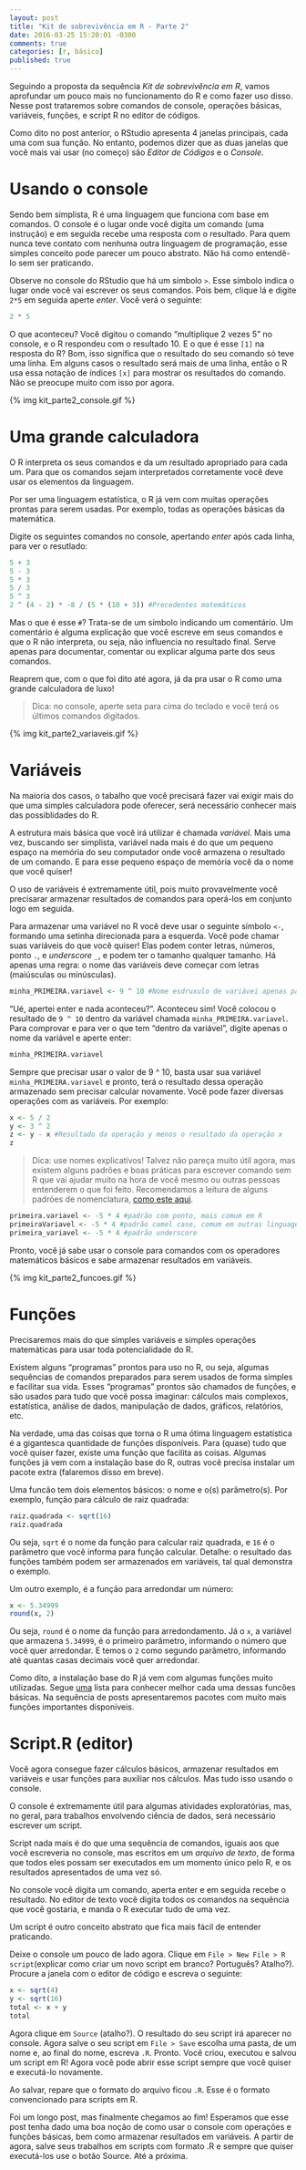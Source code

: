 ```yaml
---
layout: post
title: "Kit de sobrevivência em R - Parte 2"
date: 2016-03-25 15:20:01 -0300
comments: true
categories: [r, básico]
published: true
---
```


Seguindo a proposta da sequência *Kit de sobrevivência em R*, vamos aprofundar um pouco mais no funcionamento do R e como fazer uso disso. Nesse post trataremos sobre comandos de console, operações básicas, variáveis, funções, e script R no editor de códigos.

<!-- More -->

Como dito no post anterior, o RStudio apresenta 4 janelas principais, cada uma com sua função. No entanto, podemos dizer que as duas janelas que você mais vai usar (no começo) são *Editor de Códigos* e o *Console*. 
	
# Usando o console

Sendo bem simplista, R é uma linguagem que funciona com base em comandos. O console é o lugar onde você digita um comando (uma instrução) e em seguida recebe uma resposta com o resultado. Para quem nunca teve contato com nenhuma outra linguagem de programação, esse simples conceito pode parecer um pouco abstrato. Não há como entendê-lo sem ser praticando.

Observe no console do RStudio que há um símbolo `>`. Esse símbolo indica o lugar onde você vai escrever os seus comandos. Pois bem, clique lá e digite `2*5` em seguida aperte _enter_. Você verá o seguinte:

```r
2 * 5
```

O que aconteceu? Você digitou o comando "multiplique 2 vezes 5" no console, e o R respondeu com o resultado 10. E o que é esse `[1]` na resposta do R? Bom, isso significa que o resultado do seu comando só teve uma linha. Em alguns casos o resultado será mais de uma linha, então o R usa essa notação de índices `[x]` para mostrar os resultados do comando. Não se preocupe muito com isso por agora.

{% img kit_parte2_console.gif %}

# Uma grande calculadora

O R interpreta os seus comandos e da um resultado apropriado para cada um. Para que os comandos sejam interpretados corretamente você deve usar os elementos da linguagem. 

Por ser uma linguagem estatística, o R já vem com muitas operações prontas para serem usadas. Por exemplo, todas as operações básicas da matemática. 

Digite os seguintes comandos no console, apertando _enter_ após cada linha, para ver o resutlado:

```r
5 + 3 
5 - 3 
5 * 3 
5 / 3 
5 ^ 3 
2 ^ (4 - 2) * -8 / (5 * (10 + 3)) #Precedentes matemáticos
``` 

Mas o que é esse `#`? Trata-se de um símbolo indicando um comentário. Um comentário é alguma explicação que você escreve em seus comandos e que o R não interpreta, ou seja, não influencia no resultado final. Serve apenas para documentar, comentar ou explicar alguma parte dos seus comandos.

Reaprem que, com o que foi dito até agora, já da pra usar o R como uma grande calculadora de luxo!

>Dica: no console, aperte seta para cima do teclado e você terá os últimos comandos digitados.

{% img kit_parte2_variaveis.gif %}

# Variáveis

Na maioria dos casos, o tabalho que você precisará fazer vai exigir mais do que uma simples calculadora pode oferecer, será necessário conhecer mais das possiblidades do R. 

A estrutura mais básica que você irá utilizar é chamada *variável*. Mais uma vez, buscando ser simplista, variável nada mais é do que um pequeno espaço na memória do seu computador onde você armazena o resultado de um comando. E para esse pequeno espaço de memória você da o nome que você quiser!

O uso de variáveis é extremamente útil, pois muito provavelmente você precisarar armazenar resultados de comandos para operá-los em conjunto logo em seguida.

Para armazenar uma variável no R você deve usar o seguinte símbolo `<-`, formando uma setinha direcionada para a esquerda. Você pode chamar suas variáveis do que você quiser! Elas podem conter letras, números, ponto `.`, e _underscore_ `_`, e podem ter o tamanho qualquer tamanho. Há apenas uma regra: o nome das variáveis deve começar com letras (maiúsculas ou minúsculas).

```r
minha_PRIMEIRA.variavel <- 9 ^ 10 #Nome esdruxulo de variávei apenas para exemplificar!
```

"Ué, apertei enter e nada aconteceu?". Aconteceu sim! Você colocou o resultado de `9 ^ 10` dentro da variável chamada `minha_PRIMEIRA.variavel`. Para comprovar e para ver o que tem "dentro da variável", digite apenas o nome da variável e aperte enter:

```r
minha_PRIMEIRA.variavel
```

Sempre que precisar usar o valor de 9 ^ 10, basta usar sua variável `minha_PRIMEIRA.variavel` e pronto, terá o resultado dessa operação armazenado sem precisar calcular novamente. Você pode fazer diversas operações com as variáveis. Por exemplo:

```r
x <- 5 / 2
y <- 3 ^ 2
z <- y - x #Resultado da operação y menos o resultado da operação x
z
```

>Dica: use nomes explicativos! Talvez não pareça muito útil agora, mas existem alguns padrões e boas práticas para escrever comando sem R que vai ajudar muito na hora de você mesmo ou outras pessoas entenderem o que foi feito. Recomendamos a leitura de alguns padrões de nomenclatura, [como este aqui](padrão de R, qual?).


```r
primeira.variavel <- -5 * 4 #padrão com ponto, mais comum em R
primeiraVariavel <- -5 * 4 #padrão camel case, comum em outras linguagens de programação
primeira_variavel <- -5 * 4 #padrão underscore
```

Pronto, você já sabe usar o console para comandos com os operadores matemáticos básicos e sabe armazenar resultados em variáveis. 

{% img kit_parte2_funcoes.gif %}

# Funções

Precisaremos mais do que simples variáveis e simples operações matemáticas para usar toda potencialidade do R.

Existem alguns "programas" prontos para uso no R, ou seja, algumas sequências de comandos preparados para serem usados de forma simples e facilitar sua vida. Esses "programas" prontos são chamados de funções, e são usados para tudo que você possa imaginar: cálculos mais complexos, estatística, análise de dados, manipulação de dados, gráficos, relatórios, etc. 

Na verdade, uma das coisas que torna o R uma ótima linguagem estatística é a gigantesca quantidade de funções disponíveis. Para (quase) tudo que você quiser fazer, existe uma função que facilita as coisas. Algumas funções já vem com a instalação base do R, outras você precisa instalar um pacote extra (falaremos disso em breve). 

Uma funcão tem dois elementos básicos: o nome e o(s) parâmetro(s). Por exemplo, função para cálculo de raiz quadrada:

```r
raiz.quadrada <- sqrt(16) 
raiz.quadrada
```

Ou seja, `sqrt` é o nome da função para calcular raiz quadrada, e `16` é o parâmetro que você informa para função calcular. Detalhe: o resultado das funções também podem ser armazenados em variáveis, tal qual demonstra o exemplo.

Um outro exemplo, é a função para arredondar um número:

```r
x <- 5.34999
round(x, 2)
```

Ou seja, `round` é o nome da função para arredondamento. Já o `x`, a variável que armazena `5.34999`, é o primeiro parâmetro, informando o número que você quer arredondar. E temos o `2` como segundo parâmetro, informando até quantas casas decimais você quer arredondar. 

Como dito, a instalação base do R já vem com algumas funções muito utilizadas. Segue [uma](link funções R base) lista para conhecer melhor cada uma dessas funcões básicas. Na sequência de posts apresentaremos pacotes com muito mais funções importantes disponíveis.

# Script.R (editor)

Você agora consegue fazer cálculos básicos, armazenar resultados em variáveis e usar funções para auxiliar nos cálculos. Mas tudo isso usando o console.

O console é extremamente útil para algumas atividades exploratórias, mas, no geral, para trabalhos envolvendo ciência de dados, será necessário escrever um script.

Script nada mais é do que uma sequência de comandos, iguais aos que você escreveria no console, mas escritos em um *arquivo de texto*, de forma que todos eles possam ser executados em um momento único pelo R, e os resultados apresentados de uma vez só.

No console você digita um comando, aperta enter e em seguida recebe o resultado. No editor de texto você digita todos os comandos na sequência que você gostaria, e manda o R executar tudo de uma vez.

Um script é outro conceito abstrato que fica mais fácil de entender praticando.

Deixe o console um pouco de lado agora. Clique em `File > New File > R script`(explicar como criar um novo script em branco? Português? Atalho?). Procure a janela com o editor de código e escreva o seguinte:

```r
x <- sqrt(4)
y <- sqrt(16)
total <- x + y
total
```

Agora clique em `Source` (atalho?). O resultado do seu script irá aparecer no console.  Agora salve o seu script em `File > Save` escolha uma pasta, de um nome e, ao final do nome, escreva `.R`. Pronto. Você criou, executou e salvou um script em R! Agora você pode abrir esse script sempre que você quiser e executá-lo novamente.

Ao salvar, repare que o formato do arquivo ficou `.R`. Esse é o formato convencionado para scripts em R. 

Foi um longo post, mas finalmente chegamos ao fim! Esperamos que esse post tenha dado uma boa noção de como usar o console com operações e funções básicas, bem como armazenar resultados em variáveis. A partir de agora, salve seus trabalhos em scripts com formato .R e sempre que quiser executá-los use o botão Source. Até a próxima.


